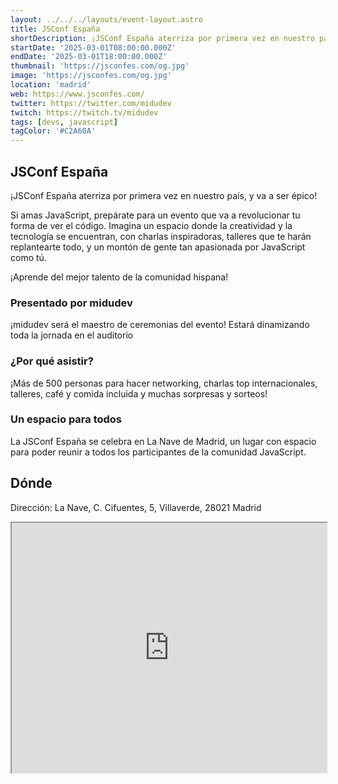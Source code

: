 ```yaml
---
layout: ../../../layouts/event-layout.astro
title: JSConf España
shortDescription: ¡JSConf España aterriza por primera vez en nuestro país, y va a ser épico! Si amas JavaScript, prepárate para un evento que va a revolucionar tu forma de ver el código.
startDate: '2025-03-01T08:00:00.000Z'
endDate: '2025-03-01T18:00:00.000Z'
thumbnail: 'https://jsconfes.com/og.jpg'
image: 'https://jsconfes.com/og.jpg'
location: 'madrid'
web: https://www.jsconfes.com/
twitter: https://twitter.com/midudev
twitch: https://twitch.tv/midudev
tags: [devs, javascript]
tagColor: '#C2A60A'
---
```


## JSConf España

¡JSConf España aterriza por primera vez en nuestro país, y va a ser épico!

Si amas JavaScript, prepárate para un evento que va a revolucionar tu forma de ver el código. Imagina un espacio donde la creatividad y la tecnología se encuentran, con charlas inspiradoras, talleres que te harán replantearte todo, y un montón de gente tan apasionada por JavaScript como tú.

¡Aprende del mejor talento de la comunidad hispana!

### Presentado por midudev

¡midudev será el maestro de ceremonias del evento! Estará dinamizando toda la jornada en el auditorio

### ¿Por qué asistir?

¡Más de 500 personas para hacer networking, charlas top internacionales, talleres, café y comida incluida y muchas sorpresas y sorteos!

### Un espacio para todos

La JSConf España se celebra en La Nave de Madrid, un lugar con espacio para poder reunir a todos los participantes de la comunidad JavaScript.

## Dónde

Dirección: La Nave, C. Cifuentes, 5, Villaverde, 28021 Madrid

<iframe
  style="width: 100%; height: 400px;"
  height="400"
  allowfullscreen=""
  loading="lazy"
  referrerpolicy="no-referrer-when-downgrade"
  src="https://www.google.com/maps/embed?pb=!1m18!1m12!1m3!1d6081.526521926016!2d-3.695997100000001!3d40.3475974!2m3!1f0!2f0!3f0!3m2!1i1024!2i768!4f13.1!3m3!1m2!1s0xd4226dc6a64c46b%3A0x23e1b239d4aea935!2sLa%20Nave!5e0!3m2!1ses!2ses!4v1726205701374!5m2!1ses!2ses"
  aria-label="La Nave, C. Cifuentes, 5, Villaverde, 28021 Madrid"
></iframe>
